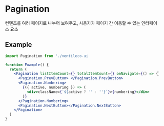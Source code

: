 
<Meta title="COMPONENTS/Pagination" />

# Pagination

컨텐츠를 여러 페이지로 나누어 보여주고, 사용자가 페이지 간 이동할 수 있는 인터페이스 요소

## Example

```jsx
import Pagination from './ventileco-ui

function Example() {
  return (
    <Pagination listItemCount={} totalItemCount={} onNavigate={() => {}}>
      <Pagination.PrevButton> </Pagination.PrevButton>
      <Pagination.Numbering>
        {({ active, numbering }) => (
          <div>className={`${active ? '' : ''}`}>{numbering}</div>
        )}
      </Pagination.Numbering>
      <Pagination.NextButton></Pagination.NextButton>
    </Pagination>
  )
}
```
